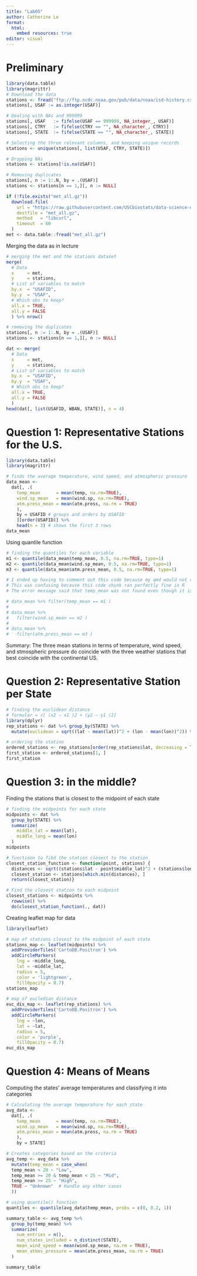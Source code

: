 ```yaml
---
title: "Lab05"
author: Catherine Le
format: 
  html:
    embed resources: true
editor: visual
---
```


# Preliminary

```r
library(data.table)
library(magrittr)
# Download the data
stations <- fread("ftp://ftp.ncdc.noaa.gov/pub/data/noaa/isd-history.csv")
stations[, USAF := as.integer(USAF)]

# Dealing with NAs and 999999
stations[, USAF   := fifelse(USAF == 999999, NA_integer_, USAF)]
stations[, CTRY   := fifelse(CTRY == "", NA_character_, CTRY)]
stations[, STATE  := fifelse(STATE == "", NA_character_, STATE)]

# Selecting the three relevant columns, and keeping unique records
stations <- unique(stations[, list(USAF, CTRY, STATE)])

# Dropping NAs
stations <- stations[!is.na(USAF)]

# Removing duplicates
stations[, n := 1:.N, by = .(USAF)]
stations <- stations[n == 1,][, n := NULL]
```

```r
if (!file.exists("met_all.gz"))
  download.file(
    url = "https://raw.githubusercontent.com/USCbiostats/data-science-data/master/02_met/met_all.gz",
    destfile = "met_all.gz",
    method   = "libcurl",
    timeout  = 60
  )
met <- data.table::fread("met_all.gz")
```

Merging the data as in lecture

```r
# merging the met and the stations dataset
merge(
  # Data
  x     = met,      
  y     = stations, 
  # List of variables to match
  by.x  = "USAFID",
  by.y  = "USAF", 
  # Which obs to keep?
  all.x = TRUE,      
  all.y = FALSE
  ) %>% nrow()

# removing the duplicates
stations[, n := 1:.N, by = .(USAF)]
stations <- stations[n == 1,][, n := NULL]

dat <- merge(
  # Data
  x     = met,      
  y     = stations, 
  # List of variables to match
  by.x  = "USAFID",
  by.y  = "USAF", 
  # Which obs to keep?
  all.x = TRUE,      
  all.y = FALSE
  )
head(dat[, list(USAFID, WBAN, STATE)], n = 4)
```

# Question 1: Representative Stations for the U.S.

```r
library(data.table)
library(magrittr)

# finds the average temperature, wind speed, and atmospheric pressure
data_mean <- 
  dat[, .(
    temp_mean      = mean(temp, na.rm=TRUE),
    wind.sp_mean   = mean(wind.sp, na.rm=TRUE),
    atm.press_mean = mean(atm.press, na.rm = TRUE)
    ),
    by = USAFID # groups and orders by USAFID
    ][order(USAFID)] %>% 
    head(n = 3) # shows the first 3 rows
data_mean

```

Using quantile function

```r
# finding the quantiles for each variable
m1 <- quantile(data_mean$temp_mean, 0.5, na.rm=TRUE, type=1)
m2 <- quantile(data_mean$wind.sp_mean, 0.5, na.rm=TRUE, type=1)
m3 <- quantile(data_mean$atm.press_mean, 0.5, na.rm=TRUE, type=1)

# I ended up having to comment out this code because my qmd would not render
# This was confusing because this code chunk ran perfectly fine in R
# The error message said that temp_mean was not found even though it is in the dataframe

# data_mean %>% filter(temp_mean == m1 )
# 
# data_mean %>% 
#   filter(wind.sp_mean == m2 )
# 
# data_mean %>% 
#   filter(atm.press_mean == m3 )
```

Summary: The three mean stations in terms of temperature, wind speed, and stmospheric pressure do coincide with the three weather stations that best coincide with the continental US.

# Question 2: Representative Station per State

```r
# finding the euclidean distance
# formular = √[ (x2 – x1 )2 + (y2 – y1 )2] 
library(dplyr)
rep_stations <- dat %>% group_by(STATE) %>%
  mutate(euclidean = sqrt((lat - mean(lat))^2 + (lon - mean(lon))^2)) %>% arrange(STATE, euclidean, lat) %>% slice(1) %>% select(STATE, USAFID, lat, lon, euclidean)

# ordering the station
ordered_stations <- rep_stations[order(rep_stations$lat, decreasing = TRUE), ]
first_station <- ordered_stations[1, ]
first_station
```

# Question 3: in the middle?

Finding the stations that is closest to the midpoint of each state

```r
# finding the midpoints for each state
midpoints <- dat %>%
  group_by(STATE) %>%
  summarize(
    middle_lat = mean(lat),
    middle_long = mean(lon)
  )
midpoints

# functioon to fibd the station closest to the station
closest_station_function <- function(point, stations) {
  distances <- sqrt((stations$lat - point$middle_lat)^2 + (stations$lon - point$middle_lon)^2)
  closest_station <- stations[which.min(distances), ]
  return(closest_station)}

# Find the closest station to each midpoint
closest_stations <- midpoints %>% 
  rowwise() %>% 
  do(closest_station_function(., dat))
```

Creating leaflet map for data

```r
library(leaflet)

# map of stations closest to the midpoint of each state
stations_map <- leaflet(midpoints) %>%
  addProviderTiles('CartoDB.Positron') %>%
  addCircleMarkers(
    lng = ~middle_long,
    lat = ~middle_lat,
    radius = 5,               
    color = 'lightgreen',           
    fillOpacity = 0.7)  
stations_map

# map of eucledian distance
euc_dis_map <- leaflet(rep_stations) %>%
  addProviderTiles('CartoDB.Positron') %>%
  addCircleMarkers(
    lng = ~lon,
    lat = ~lat,
    radius = 5,               
    color = 'purple',           
    fillOpacity = 0.7)  
euc_dis_map
```

# Question 4: Means of Means

Computing the states' average temperatures and classifying it into categories

```r
# Calculating the average temperature for each state
avg_data <- 
  dat[, .(
    temp_mean      = mean(temp, na.rm=TRUE),
    wind.sp_mean   = mean(wind.sp, na.rm=TRUE),
    atm.press_mean = mean(atm.press, na.rm = TRUE)
    ),
    by = STATE]

# Creates categories based on the criteria
avg_temp <- avg_data %>%
  mutate(temp_mean = case_when(
  temp_mean < 20 ~ "Low",
  temp_mean >= 20 & temp_mean < 25 ~ "Mid",
  temp_mean >= 25 ~ "High",
  TRUE ~ "Unknown"  # Handle any other cases
  ))

# using quantile() function
quantiles <- quantile(avg_data$temp_mean, probs = c(0, 0.2, 1))

summary_table <- avg_temp %>%
  group_by(temp_mean) %>%
  summarize(
    num_entries = n(),
    num_states_included = n_distinct(STATE),
    mean_wind_speed = mean(wind.sp_mean, na.rm = TRUE),
    mean_atmos_pressure = mean(atm.press_mean, na.rm = TRUE)
  )

summary_table
```
